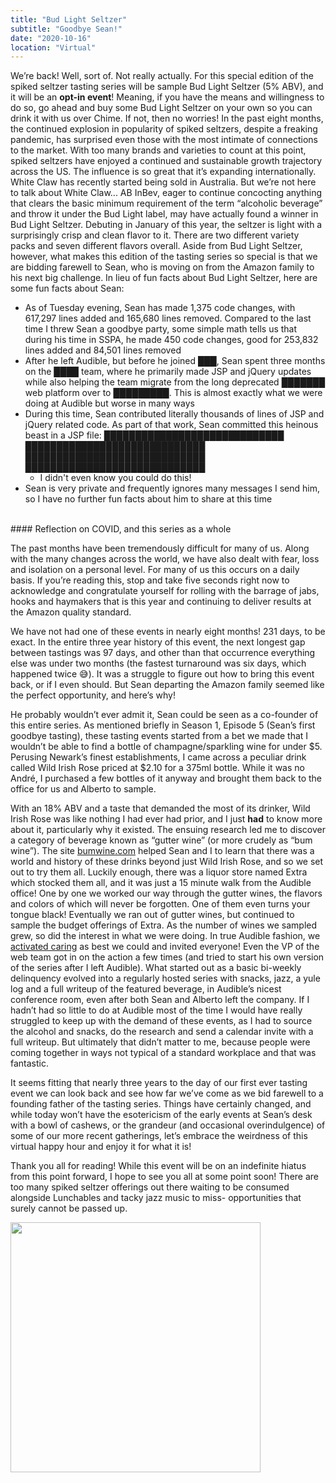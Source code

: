 ```yaml
---
title: "Bud Light Seltzer"
subtitle: "Goodbye Sean!"
date: "2020-10-16"
location: "Virtual"
---
```


We’re back! Well, sort of. Not really actually. For this special edition of the spiked seltzer tasting series will be sample Bud Light Seltzer (5% ABV), and it will be an **opt-in event**! Meaning, if you have the means and willingness to do so, go ahead and buy some Bud Light Seltzer on your own so you can drink it with us over Chime. If not, then no worries!
In the past eight months, the continued explosion in popularity of spiked seltzers, despite a freaking pandemic, has surprised even those with the most intimate of connections to the market. With too many brands and varieties to count at this point, spiked seltzers have enjoyed a continued and sustainable growth trajectory across the US. The influence is so great that it’s expanding internationally. White Claw has recently started being sold in Australia. But we’re not here to talk about White Claw...
AB InBev, eager to continue concocting anything that clears the basic minimum requirement of the term “alcoholic beverage” and throw it under the Bud Light label, may have actually found a winner in Bud Light Seltzer. Debuting in January of this year, the seltzer is light with a surprisingly crisp and clean flavor to it. There are two different variety packs and seven different flavors overall.
Aside from Bud Light Seltzer, however, what makes this edition of the tasting series so special is that we are bidding farewell to Sean, who is moving on from the Amazon family to his next big challenge. In lieu of fun facts about Bud Light Seltzer, here are some fun facts about Sean:

* As of Tuesday evening, Sean has made 1,375 code changes, with 617,297 lines added and 165,680 lines removed. Compared to the last time I threw Sean a goodbye party, some simple math tells us that during his time in SSPA, he made 450 code changes, good for 253,832 lines added and 84,501 lines removed
* After he left Audible, but before he joined ███, Sean spent three months on the ████ team, where he primarily made JSP and jQuery updates while also helping the team migrate from the long deprecated ███████ web platform over to █████████. This is almost exactly what we were doing at Audible but worse in many ways
* During this time, Sean contributed literally thousands of lines of JSP and jQuery related code. As part of that work, Sean committed this heinous beast in a JSP file:
█████████████████████████████
█████████████████████████████
█████████████████████████████
█████████████████████████████
  * I didn't even know you could do this!
* Sean is very private and frequently ignores many messages I send him, so I have no further fun facts about him to share at this time
<br/>
#### Reflection on COVID, and this series as a whole

The past months have been tremendously difficult for many of us. Along with the many changes across the world, we have also dealt with fear, loss and isolation on a personal level. For many of us this occurs on a daily basis. If you’re reading this, stop and take five seconds right now to acknowledge and congratulate yourself for rolling with the barrage of jabs, hooks and haymakers that is this year and continuing to deliver results at the Amazon quality standard.

We have not had one of these events in nearly eight months! 231 days, to be exact. In the entire three year history of this event, the next longest gap between tastings was 97 days, and other than that occurrence everything else was under two months (the fastest turnaround was six days, which happened twice 😅). It was a struggle to figure out how to bring this event back, or if I even should. But Sean departing the Amazon family seemed like the perfect opportunity, and here’s why!

He probably wouldn’t ever admit it, Sean could be seen as a co-founder of this entire series. As mentioned briefly in Season 1, Episode 5 (Sean’s first goodbye tasting), these tasting events started from a bet we made that I wouldn’t be able to find a bottle of champagne/sparkling wine for under $5. Perusing Newark’s finest establishments, I came across a peculiar drink called Wild Irish Rose priced at $2.10 for a 375ml bottle. While it was no André, I purchased a few bottles of it anyway and brought them back to the office for us and Alberto to sample.

With an 18% ABV and a taste that demanded the most of its drinker, Wild Irish Rose was like nothing I had ever had prior, and I just **had** to know more about it, particularly why it existed. The ensuing research led me to discover a category of beverage known as “gutter wine” (or more crudely as “bum wine”). The site <a href="http://bumwine.com" target="_blank" rel="noreferrer">bumwine.com</a> helped Sean and I to learn that there was a world and history of these drinks beyond just Wild Irish Rose, and so we set out to try them all. Luckily enough, there was a liquor store named Extra which stocked them all, and it was just a 15 minute walk from the Audible office! One by one we worked our way through the gutter wines, the flavors and colors of which will never be forgotten. One of them even turns your tongue black! Eventually we ran out of gutter wines, but continued to sample the budget offerings of Extra. As the number of wines we sampled grew, so did the interest in what we were doing. In true Audible fashion, we <a href="https://www.audible.com/about/people-principles" target="_blank" rel="noreferrer">activated caring</a> as best we could and invited everyone! Even the VP of the web team got in on the action a few times (and tried to start his own version of the series after I left Audible). What started out as a basic bi-weekly delinquency evolved into a regularly hosted series with snacks, jazz, a yule log and a full writeup of the featured beverage, in Audible’s nicest conference room, even after both Sean and Alberto left the company. If I hadn’t had so little to do at Audible most of the time I would have really struggled to keep up with the demand of these events, as I had to source the alcohol and snacks, do the research and send a calendar invite with a full writeup. But ultimately that didn’t matter to me, because people were coming together in ways not typical of a standard workplace and that was fantastic.

It seems fitting that nearly three years to the day of our first ever tasting event we can look back and see how far we’ve come as we bid farewell to a founding father of the tasting series. Things have certainly changed, and while today won’t have the esotericism of the early events at Sean’s desk with a bowl of cashews, or the grandeur (and occasional overindulgence) of some of our more recent gatherings, let’s embrace the weirdness of this virtual happy hour and enjoy it for what it is!

Thank you all for reading! While this event will be on an indefinite hiatus from this point forward, I hope to see you all at some point soon! There are too many spiked seltzer offerings out there waiting to be consumed alongside Lunchables and tacky jazz music to miss- opportunities that surely cannot be passed up.

<img src="/md.jpeg" width="400" />